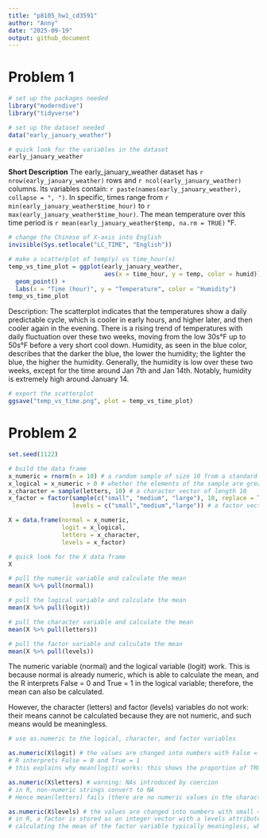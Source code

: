 ```yaml
---
title: "p8105_hw1_cd3591"
author: "Anny"
date: "2025-09-19"
output: github_document
---
```


# Problem 1

```r
# set up the packages needed
library("moderndive")
library("tidyverse")
```

```r
# set up the dataset needed
data("early_january_weather")

# quick look for the variables in the dataset
early_january_weather
```

**Short Description**
The early_january_weather dataset has `r nrow(early_january_weather)` rows and `r ncol(early_january_weather)` columns.
Its variables contain: `r paste(names(early_january_weather), collapse = ", ")`. 
In specific, times range from `r min(early_january_weather$time_hour)` to `r max(early_january_weather$time_hour)`.
The mean temperature over this time period is `r mean(early_january_weather$temp, na.rm = TRUE)` °F.

```r
# change the Chinese of X-axis into English
invisible(Sys.setlocale("LC_TIME", "English"))
```

```r
# make a scatterplot of temp(y) vs time_hour(x)
temp_vs_time_plot = ggplot(early_january_weather,
                           aes(x = time_hour, y = temp, color = humid)) + 
  geom_point() +
  labs(x = "Time (hour)", y = "Temperature", color = "Humidity") 
temp_vs_time_plot
```

Description: The scatterplot indicates that the temperatures show a daily predictable cycle, which is cooler in early hours, and higher later, and then cooler again in the evening. 
There is a rising trend of temperatures with daily fluctuation over these two weeks, moving from the low 30s°F up to 50s°F before a very short cool down. 
Humidity, as seen in the blue color, describes that the darker the blue, the lower the humidity; the lighter the blue, the higher the humidity. 
Generally, the humidity is low over these two weeks, except for the time around Jan 7th and Jan 14th. Notably, humidity is extremely high around January 14.


```r
# export the scatterplot
ggsave("temp_vs_time.png", plot = temp_vs_time_plot)
```

# Problem 2

```r
set.seed(1122)

# build the data frame
x_numeric = rnorm(n = 10) # a random sample of size 10 from a standard normal distribution
x_logical = x_numeric > 0 # whether the elements of the sample are greater than 0
x_character = sample(letters, 10) # a character vector of length 10
x_factor = factor(sample(c("small", "medium", "large"), 10, replace = TRUE),
                  levels = c("small","medium","large")) # a factor vector of length 10, with 3 different levels

X = data.frame(normal = x_numeric,
               logit = x_logical,
               letters = x_character,
               levels = x_factor)

# quick look for the X data frame
X
```

```r
# pull the numeric variable and calculate the mean
mean(X %>% pull(normal))

# pull the logical variable and calculate the mean
mean(X %>% pull(logit))

# pull the character variable and calculate the mean
mean(X %>% pull(letters))

# pull the factor variable and calculate the mean
mean(X %>% pull(levels))
```
The numeric variable (normal) and the logical variable (logit) work. 
This is because normal is already numeric, which is able to calculate the mean, 
and the R interprets False = 0 and True = 1 in the logical variable; therefore, the mean can also be calculated.

However, the character (letters) and factor (levels) variables do not work: 
their means cannot be calculated because they are not numeric, and such means would be meaningless.

```r
# use as.numeric to the logical, character, and factor variables

as.numeric(X$logit) # the values are changed into numbers with False = 0 and True = 1
# R interprets False = 0 and True = 1
# this explains why mean(logit) works: this shows the proportion of TRUEs

as.numeric(X$letters) # warning: NAs introduced by coercion
# in R, non-numeric strings convert to NA
# Hence mean(letters) fails (there are no numeric values in the character variable)

as.numeric(X$levels) # the values are changed into numbers with small = 1, medium = 2, and large = 3
# in R, a factor is stored as an integer vector with a levels attribute
# calculating the mean of the factor variable typically meaningless, which is why mean(levels) is blocked by default.
```
